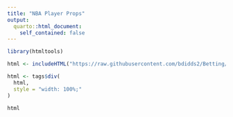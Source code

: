 ---
title: "NBA Player Props"
output:
  quarto::html_document:
    self_contained: false
---

```{r, echo=FALSE}
library(htmltools)

html <- includeHTML("https://raw.githubusercontent.com/bdidds2/Betting/main/NBA_player_props.html")

html <- tags$div(
  html,
  style = "width: 100%;"
)

html
```
